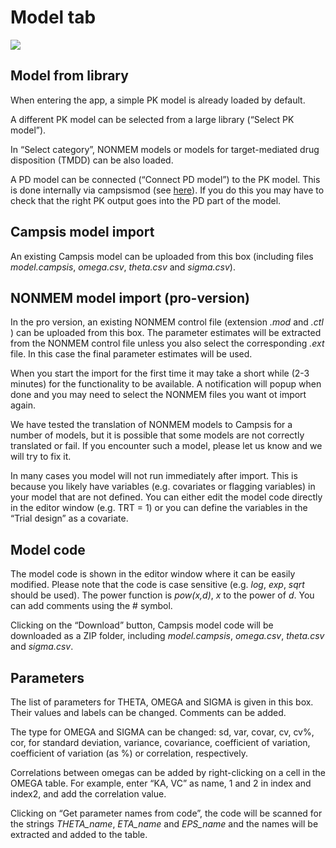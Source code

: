 # Model tab

![](pictures/model_tab2.png)

## Model from library

When entering the app, a simple PK model is already loaded by default.

A different PK model can be selected from a large library ("Select PK model").

In "Select category", NONMEM models or models for target-mediated drug disposition (TMDD) can be also loaded.

A PD model can be connected ("Connect PD model") to the PK model. This is done internally via campsismod (see [here](https://calvagone.github.io/campsismod.doc/articles/v06_append_pd_model.html)). If you do this you may have to check that the right PK output goes into the PD part of the model.

## Campsis model import

An existing Campsis model can be uploaded from this box (including files *model.campsis*, *omega.csv*, *theta.csv* and *sigma.csv*).

## NONMEM model import (pro-version)

In the pro version, an existing NONMEM control file (extension *.mod* and *.ctl* ) can be uploaded from this box. The parameter estimates will be extracted from the NONMEM control file unless you also select the corresponding *.ext* file. In this case the final parameter estimates will be used.

When you start the import for the first time it may take a short while (2-3 minutes) for the functionality to be available. A notification will popup when done and you may need to select the NONMEM files you want ot import again. 

We have tested the translation of NONMEM models to Campsis for a number of models, but it is possible that some models are not correctly translated or fail. If you encounter such a model, please let us know and we will try to fix it.

In many cases you model will not run immediately after import. This is because you likely have variables (e.g. covariates or flagging variables) in your model that are not defined.
You can either edit the model code directly in the editor window (e.g. TRT = 1) or you can define the variables in the "Trial design" as a covariate.


## Model code

The model code is shown in the editor window where it can be easily modified. Please note that the code is case sensitive (e.g. *log*, *exp*, *sqrt* should be used). The power function is *pow(x,d)*, *x* to the power of *d*.
You can add comments using the # symbol.

Clicking on the "Download" button, Campsis model code will be downloaded as a ZIP folder, including *model.campsis*, *omega.csv*, *theta.csv* and *sigma.csv*.

## Parameters

The list of parameters for THETA, OMEGA and SIGMA is given in this box. Their values and labels can be changed. Comments can be added.

The type for OMEGA and SIGMA can be changed: sd, var, covar, cv, cv%, cor, for standard deviation, variance, covariance, coefficient of variation, coefficient of variation (as %) or correlation, respectively.

Correlations between omegas can be added by right-clicking on a cell in the OMEGA table. For example, enter "KA, VC" as name, 1 and 2 in index and index2, and add the correlation value.

Clicking on "Get parameter names from code", the code will be scanned for the strings *THETA_name*, *ETA_name* and *EPS_name* and the names will be extracted and added to the table.

